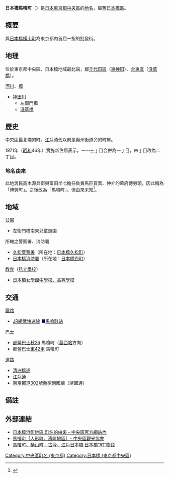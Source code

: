 {{Pathnav|日本|東京都|[[中央區_(東京都)|中央區]]|frame=1}}
{{Infobox Settlement
|official_name = 日本橋馬喰町
|native_name =
|settlement_type = [[町|町]]
|image_skyline = Japan National Route 14 -03.jpg
|imagesize = 250px
|image_caption = 淺草橋交差點附近的[[國道14號|國道14號]]
|image_flag =
|image_seal =
| image_map =
| map_caption =
| pushpin_map =
|subdivision_type = [[國家|國家]]
|subdivision_name = [[File:Flag_of_Japan.svg|border]] [[日本|日本]]
|subdivision_type1 = [[都道府縣|都道府縣]]
|subdivision_name1 = [[File:Flag_of_Tokyo_Prefecture.svg|25px]] [[東京都|東京都]]
|subdivision_type2 = [[東京都區部|特別區]]
|subdivision_name2 = [[File:Flag_of_Chuo,_Tokyo.svg|25px]] [[中央區_(東京都)|中央區]]
|established_title =
|established_date =
|government_type =
|leader_title =
|leader_name =
|area_magnitude =
|area_total_sq_mi =
|area_total_km2 =
|area_land_sq_mi =
|area_land_km2 =
|area_urban_sq_mi =
|area_urban_km2 =
|area_metro_km2 =
|area_metro_sq_mi =
|population_as_of= 2013年（平成25年）8月1日
|population_footnotes =<ref>[http://www.city.chuo.lg.jp/syokai/tokeiderta/zinko/tyotyomebetuzinko/25tyoutyoubetuzinnkou/index.html 町丁目別世帯数男女別人口　中央区ホームページ  平成25年8月1日現在] {{webarchive|url=https://web.archive.org/web/20130312145007/http://www.city.chuo.lg.jp/syokai/tokeiderta/zinko/tyotyomebetuzinko/25tyoutyoubetuzinnkou/index.html |date=2013-03-12 }}</ref>
|population_total = 1157
|population_urban =
|population_metro =
|population_density_sq_mi =
|population_density_km2 =
| timezone = [[日本標準時間|JST]]
| utc_offset = +9
|timezone_DST =
|utc_offset_DST =
|latd=|latm=|lats=|latNS=
|longd=|longm=|longs=|longEW=
|elevation_footnotes=
|elevation_m =
|elevation_ft =
|postal_code_type = [[郵遞區號|郵遞區號]]
|postal_code = 103-0002
|area_code =
|website =
|footnotes =
}}
'''日本橋馬喰町'''（{{jpn|j=日本橋馬喰町|hg=にほんばしばくろちょう|rm=Nihonbashi-bakurochō|f=y}}）是[[日本|日本]][[東京都|東京都]][[中央區_(東京都)|中央區]]的[[地名|地名]]，屬舊[[日本橋區|日本橋區]]。

== 概要 ==
與[[日本橋橫山町|日本橋橫山町]]為東京都内首屈一指的批發街。

== 地理 ==
位於東京都中央區、日本橋地域最北端，鄰[[千代田區|千代田區]]（[[東神田|東神田]]）、[[台東區|台東區]]（[[淺草橋|淺草橋]]）。
; [[河川|河川]]、[[橋|橋]]
* [[神田川_(東京都)|神田川]]
** 左衛門橋
** [[淺草橋|淺草橋]]

== 歷史 ==
中央區最北端的町。[[江戶時代|江戶時代]]以前是奧州街道旁的町屋。

1971年（[[昭和|昭和]]46年）實施新住居表示，一～三丁目合併為一丁目，四丁目改為二丁目。
=== 地名由來 ===
此地居民高木源兵衛與富田半七擔任負責馬匹買賣、仲介的幕府博勞頭，因此稱為「博勞町」。之後改為「馬喰町」。但由來未知<ref>{{Cite web |url=http://www.city.chuo.lg.jp/syokai/tyomeiyurai/hamacho/index.html |title=日本橋浜町地区　中央区ホームページ |access-date=2013-08-17 |archive-date=2013-03-12 |archive-url=https://web.archive.org/web/20130312122430/http://www.city.chuo.lg.jp/syokai/tyomeiyurai/hamacho/index.html |dead-url=no }}</ref>。

== 地域 ==
; [[公園|公園]]
* 左衛門橋南東兒童遊園
; 所轄之警察署、消防署
* [[久松警察署|久松警察署]]（所在地：[[日本橋久松町|日本橋久松町]]）
* [[東京消防廳第一消防方面本部#日本橋消防署|日本橋消防署]]（所在地：[[日本橋兜町|日本橋兜町]]）
; [[教育|教育]]（[[私立學校|私立學校]]）
* [[日本橋女學館中學校、高等學校|日本橋女學館中學校、高等學校]]

== 交通 ==
; [[鐵路|鐵路]]
* [[東日本旅客鐵道|JR]][[總武快速線|總武快速線]] <span style="color:navy">■</span>[[馬喰町站|馬喰町站]]
; [[巴士|巴士]]
* [[都營巴士|都營巴士]][[都營巴士臨海支所#秋26系統|秋26]] 馬喰町（[[葛西站|葛西站]]方向）
* 都營巴士[[都營巴士南千住營業所#東42系統|東42甲]] 馬喰町
; [[道路|道路]]
* [[清洲橋通|清洲橋通]]
* [[江戶通|江戶通]]
* [[東京都道302號新宿兩國線|東京都道302號新宿兩國線]]（靖國通）

== 備註 ==
{{reflist}}

== 外部連結 ==
{{Commonscat|Nihonbashi-Bakurochō}}
* [https://web.archive.org/web/20130603074729/http://www.city.chuo.lg.jp/syokai/tyomeiyurai/hamacho/ 日本橋浜町地區 町名的由來 - 中央區官方網站內]
* [https://web.archive.org/web/20130617014434/http://www.chuo-kanko.or.jp/guide/areaguide/ningyocho/index.html 馬喰町［人形町、濱町地區］- 中央區觀光協會]
* [https://web.archive.org/web/20100815074919/http://www.nihonbashi.gr.jp/history/history_2.html 馬喰町、橫山町 - 古今、江戶日本橋 日本橋”町”物語]

{{中央區 (東京都)的町名}}

{{DEFAULTSORT:Nihonbashi-Bakurocho}}
[[Category:中央區町名_(東京都)|Category:中央區町名 (東京都)]]
[[Category:日本橋_(東京都中央區)|Category:日本橋 (東京都中央區)]]